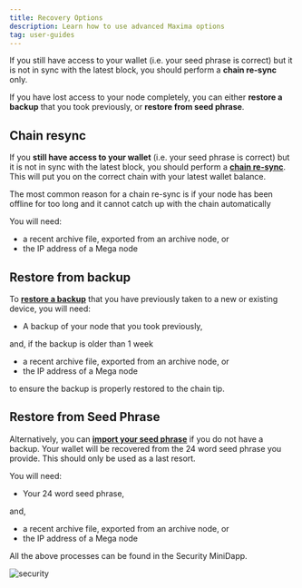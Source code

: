 ---
title: Recovery Options
description: Learn how to use advanced Maxima options
tag: user-guides
---

If you still have access to your wallet (i.e. your seed phrase is correct) but it is not in sync with the latest block, you should perform a **chain re-sync** only.

If you have lost access to your node completely, you can either **restore a backup** that you took previously, or **restore from seed phrase**.

## Chain resync

If you **still have access to your wallet** (i.e. your seed phrase is correct) but it is not in sync with the latest block, you should perform a [**chain re-sync**](/docs/user-guides/node-recovery/chain-resync). This will put you on the correct chain with your latest wallet balance.

The most common reason for a chain re-sync is if your node has been offline for too long and it cannot catch up with the chain automatically

You will need:

- a recent archive file, exported from an archive node, or
- the IP address of a Mega node

## Restore from backup

To [**restore a backup**](/docs/user-guides/node-recovery/restore-backup) that you have previously taken to a new or existing device, you will need:

- A backup of your node that you took previously,

and, if the backup is older than 1 week

- a recent archive file, exported from an archive node, or
- the IP address of a Mega node

to ensure the backup is properly restored to the chain tip.

## Restore from Seed Phrase

Alternatively, you can [**import your seed phrase**](/docs/user-guides/node-recovery/import-seed-phrase) if you do not have a backup. Your wallet will be recovered from the 24 word seed phrase you provide. This should only be used as a last resort.

You will need:

- Your 24 word seed phrase,

and,

- a recent archive file, exported from an archive node, or
- the IP address of a Mega node

All the above processes can be found in the Security MiniDapp.

![security](/img/app/security.png)
